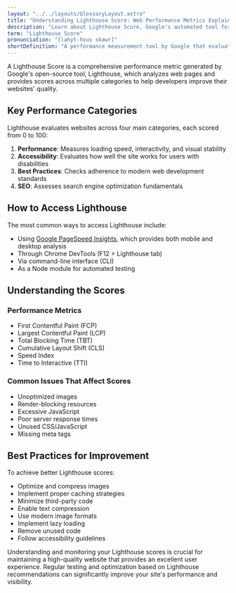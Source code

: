 ```yaml
---
layout: "../../layouts/GlossaryLayout.astro"
title: "Understanding Lighthouse Score: Web Performance Metrics Explained"
description: "Learn about Lighthouse Score, Google's automated tool for measuring website performance, accessibility, SEO, and best practices, and how it helps improve web development."
term: "Lighthouse Score"
pronunciation: "[lahyt-hous skawr]"
shortDefinition: "A performance measurement tool by Google that evaluates websites across performance, accessibility, best practices, and SEO metrics."
---
```


A Lighthouse Score is a comprehensive performance metric generated by Google's open-source tool, Lighthouse, which analyzes web pages and provides scores across multiple categories to help developers improve their websites' quality.

## Key Performance Categories

Lighthouse evaluates websites across four main categories, each scored from 0 to 100:

1. **Performance**: Measures loading speed, interactivity, and visual stability
2. **Accessibility**: Evaluates how well the site works for users with disabilities
3. **Best Practices**: Checks adherence to modern web development standards
4. **SEO**: Assesses search engine optimization fundamentals

## How to Access Lighthouse

The most common ways to access Lighthouse include:

- Using [Google PageSpeed Insights](https://pagespeed.web.dev/), which provides both mobile and desktop analysis
- Through Chrome DevTools (F12 > Lighthouse tab)
- Via command-line interface (CLI)
- As a Node module for automated testing

## Understanding the Scores

### Performance Metrics
- First Contentful Paint (FCP)
- Largest Contentful Paint (LCP)
- Total Blocking Time (TBT)
- Cumulative Layout Shift (CLS)
- Speed Index
- Time to Interactive (TTI)

### Common Issues That Affect Scores

- Unoptimized images
- Render-blocking resources
- Excessive JavaScript
- Poor server response times
- Unused CSS/JavaScript
- Missing meta tags

## Best Practices for Improvement

To achieve better Lighthouse scores:

- Optimize and compress images
- Implement proper caching strategies
- Minimize third-party code
- Enable text compression
- Use modern image formats
- Implement lazy loading
- Remove unused code
- Follow accessibility guidelines

Understanding and monitoring your Lighthouse scores is crucial for maintaining a high-quality website that provides an excellent user experience. Regular testing and optimization based on Lighthouse recommendations can significantly improve your site's performance and visibility.